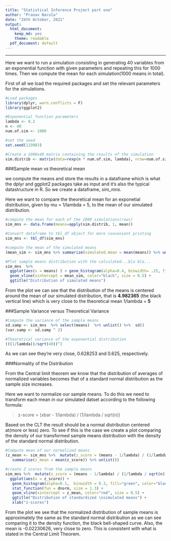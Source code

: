 ```yaml
---
title: "Statistical Inference Project part one"
author: "Pranav Narula"
date: "24th October, 2021"
output: 
  html_document:
    keep_md: yes
    theme: readable
  pdf_document: default
---
```



---

Here we want to run a simulation consisting in generating 40 variables from an exponential function with
given parameters and repeating this for 1000 times. Then we compute the mean for each simulation(1000
means in total).

First of all we load the required packages and set the relevant parameters for the simulations. 

```r
#Load packages
library(dplyr, warn.conflicts = F)
library(ggplot2)

#Exponential function parameters
lambda <- 0.2
n <- 40
num.of.sim <- 1000

#set the seed
set.seed(119983)

#Create a 1000x40 matrix containing the results of the simulation
sim.distrib <- matrix(data=rexp(n * num.of.sim, lambda), nrow=num.of.sim)
```

###Sample mean vs theoretical mean

we compute the means and store the results in a dataframe which is what the dplyr and ggplot2 packages take as input and it's also the typical datastructure in R. So we create a dataframe, _sim_mns_. 

Here we want to compare the theoretical mean for an exponetial distribution, given by mu = 1/lambda = 5, to the mean of our simulated distribution.

```r
#compute the mean for each of the 1000 simulations(rows)
sim_mns <- data.frame(means=apply(sim.distrib, 1, mean)) 

#Convert dataframe to tbl_df object for more convenient printing
sim_mns <- tbl_df(sim_mns)

#compute the mean of the simulated means
(mean_sim <- sim_mns %>% summarize(simulated.mean = mean(means)) %>% unlist())

#Plot sample means distribution with the calculated...bla bla...
sim_mns  %>%
  ggplot(aes(x = means) ) + geom_histogram(alpha=0.4, binwidth= .25, fill = "salmon", col = "white") +
  geom_vline(xintercept = mean_sim, color="black", size = 0.5) +
  ggtitle("Distribution of simulated means")
```

From the plot we can see that the distribution of the means is centered around the mean of our simulated distribution, that is **4.982365** (the black vertical line) which is very close to the theoretical mean 1/lambda = **5**

###Sample Variance versus Theoretical Variance

```r
#Compute the variance of the sample means
sd.samp <- sim_mns  %>% select(means)  %>% unlist() %>%  sd()
(var.samp <- sd.samp ^ 2)

#Theoretical variance of the exponential distribution
(((1/lambda))/sqrt(40))^2
```

As we can see they're very close, 0.628253 and 0.625, respectively.

###Normality of the Distribution

From the Central limit theorem we know that the distribution of averages of normalized variables becomes that of a standard normal distribution as the sample size increases. 

Here we want to normalize our sample means. To do this we need to transform each mean in our simulated datset according to the following formula:

>z-score = (xbar - 1/lambda) / (1/lambda / sqrt(n))

Based on the CLT the result should be a normal distribution centered at(more or less) zero. To see if this is the case we create a plot comparing the density of our transformed sample means distribution with the density of the standard normal distribution.


```r
#Compute mean of our normalized means
(z_mean <- sim_mns %>%  mutate(z_score = (means - 1/lambda) / (1/lambda / sqrt(n)))  %>% select(z_score) %>%
   summarise(z_mean = mean(z_score)) %>% unlist())

#create Z scores from the sample means
sim_mns %>%  mutate(z_score = (means - 1/lambda) / (1/lambda / sqrt(n))) %>% 
  ggplot(aes(x = z_score)) + 
   geom_histogram(alpha=0.1,  binwidth = 0.3, fill="green", color="black", aes(y = ..density..)) +
   stat_function(fun = dnorm, size = 1.3) +
   geom_vline(xintercept = z_mean, color="red", size = 0.5) +
   ggtitle("Distribution of standardized \nsimulated means") +
   xlab("z-scores")

```

From the plot we see that the normalized distribution of sample means is approximately the same as the standard normal distribution as we can see comparing it to the density function, the black bell-shaped curve. Also, the mean is -0.02230626, very close to zero. This is consistent with what is stated in the Central Limit Theorem. 
